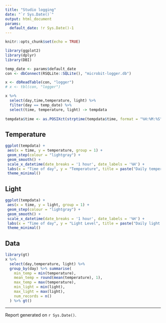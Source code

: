 ```yaml
---
title: "Studio logging"
date: "`r Sys.Date()`"
output: html_document
params:
  default_date: !r Sys.Date()-1
---
```


```r
knitr::opts_chunk$set(echo = TRUE)
```




```r
library(ggplot2)
library(dplyr)
library(DBI)

temp_date <- params$default_date
con <- dbConnect(RSQLite::SQLite(), "microbit-logger.db")

x <- dbReadTable(con, "logger")
# x <- tbl(con, "logger")

x %>% 
  select(day,time,temperature, light) %>% 
  filter(day == temp_date) %>% 
  select(time, temperature, light) -> tempdata 
  
tempdata$time <- as.POSIXct(strptime(tempdata$time, format = "%H:%M:%S", tz = "UTC"))
```

## Temperature

```r
ggplot(tempdata) +
 aes(x = time, y = temperature, group = 1) +
 geom_step(colour = "lightgray") + 
 geom_smooth() +
 scale_x_datetime(date_breaks = '1 hour', date_labels = '%H') +
 labs(x = "Time of day", y = "Temperature", title = paste("Daily temperature:", temp_date)) +
 theme_minimal()
```

## Light

```r
ggplot(tempdata) +
 aes(x = time, y = light, group = 1) +
 geom_step(colour = "lightgray") + 
 geom_smooth() +
 scale_x_datetime(date_breaks = '1 hour', date_labels = '%H') +
 labs(x = "Time of day", y = "Light Level", title = paste("Daily light levels:", temp_date)) +
 theme_minimal()
```

## Data

```r
library(gt)
x %>% 
  select(day,temperature, light) %>% 
  group_by(day) %>% summarise(
    min_temp = min(temperature),
    mean_temp = round(mean(temperature), 1),
    max_temp = max(temperature),
    min_light = min(light),
    max_light = max(light),
    num_records = n()
  ) %>% gt()

```

---

Report generated on `r Sys.Date()`.

